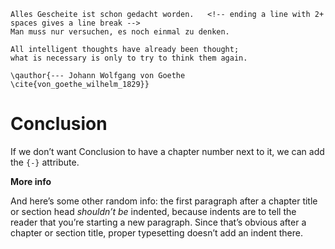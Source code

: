 ```block
Alles Gescheite ist schon gedacht worden.   <!-- ending a line with 2+ spaces gives a line break -->
Man muss nur versuchen, es noch einmal zu denken.

All intelligent thoughts have already been thought;   
what is necessary is only to try to think them again.

\qauthor{--- Johann Wolfgang von Goethe \cite{von_goethe_wilhelm_1829}}
```

# Conclusion {-}

If we don't want Conclusion to have a chapter number next to it, we can add the `{-}` attribute.

**More info**

And here's some other random info: the first paragraph after a chapter title or section head _shouldn't be_ indented, because indents are to tell the reader that you're starting a new paragraph. Since that's obvious after a chapter or section title, proper typesetting doesn't add an indent there.

